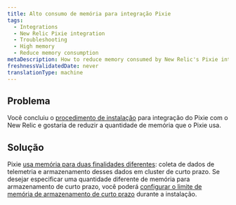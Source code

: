 ```yaml
---
title: Alto consumo de memória para integração Pixie
tags:
  - Integrations
  - New Relic Pixie integration
  - Troubleshooting
  - High memory
  - Reduce memory consumption
metaDescription: How to reduce memory consumed by New Relic's Pixie integration.
freshnessValidatedDate: never
translationType: machine
---
```


## Problema

Você concluiu o [procedimento de instalação](/docs/kubernetes-pixie/auto-telemetry-pixie/install-auto-telemetry-pixie) para integração do Pixie com o New Relic e gostaria de reduzir a quantidade de memória que o Pixie usa.

## Solução

Pixie [usa memória para duas finalidades diferentes](/docs/kubernetes-pixie/auto-telemetry-pixie/advanced-configuration/manage-pixie-memory#memory-usage): coleta de dados de telemetria e armazenamento desses dados em cluster de curto prazo. Se desejar especificar uma quantidade diferente de memória para armazenamento de curto prazo, você poderá [configurar o limite de memória de armazenamento de curto prazo](/docs/kubernetes-pixie/auto-telemetry-pixie/advanced-configuration/manage-pixie-memory#reduce-data-storage) durante a instalação.